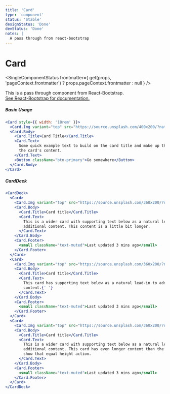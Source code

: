 ```yaml
---
title: 'Card'
type: 'component'
status: 'Stable'
designStatus: 'Done'
devStatus: 'Done'
notes: |
  A pass through from react-bootstrap
---
```



# Card

<SingleComponentStatus
  frontmatter={
    get(props, 'pageContext.frontmatter') ? props.pageContext.frontmatter : null
  }
/>

<p style={{ fontSize: '1.5em' }}>
  This is a pass through component from React-Bootstrap.<br/>
  <a href="https://react-bootstrap.github.io/components/cards/" target="_blank" rel="noopener noreferrer">
    See React-Bootstrap for documentation.
  </a>
</p>

##### Basic Usage

```jsx live
<Card style={{ width: '18rem' }}>
  <Card.Img variant="top" src="https://source.unsplash.com/400x200/?nature,flower" />
  <Card.Body>
    <Card.Title>Card Title</Card.Title>
    <Card.Text>
      Some quick example text to build on the card title and make up the bulk of
      the card's content.
    </Card.Text>
    <Button className="btn-primary">Go somewhere</Button>
  </Card.Body>
</Card>
```

##### CardDeck

```jsx live
<CardDeck>
  <Card>
    <Card.Img variant="top" src="https://source.unsplash.com/360x200/?nature,flower" />
    <Card.Body>
      <Card.Title>Card title</Card.Title>
      <Card.Text>
        This is a wider card with supporting text below as a natural lead-in to
        additional content. This content is a little bit longer.
      </Card.Text>
    </Card.Body>
    <Card.Footer>
      <small className="text-muted">Last updated 3 mins ago</small>
    </Card.Footer>
  </Card>
  <Card>
    <Card.Img variant="top" src="https://source.unsplash.com/360x200/?nature,flower"  />
    <Card.Body>
      <Card.Title>Card title</Card.Title>
      <Card.Text>
        This card has supporting text below as a natural lead-in to additional
        content.{' '}
      </Card.Text>
    </Card.Body>
    <Card.Footer>
      <small className="text-muted">Last updated 3 mins ago</small>
    </Card.Footer>
  </Card>
  <Card>
    <Card.Img variant="top" src="https://source.unsplash.com/360x200/?nature,flower" />
    <Card.Body>
      <Card.Title>Card title</Card.Title>
      <Card.Text>
        This is a wider card with supporting text below as a natural lead-in to
        additional content. This card has even longer content than the first to
        show that equal height action.
      </Card.Text>
    </Card.Body>
    <Card.Footer>
      <small className="text-muted">Last updated 3 mins ago</small>
    </Card.Footer>
  </Card>
</CardDeck>
```
